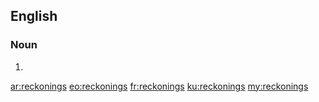 ==English==

===Noun===
{{head|en|plural}}

# {{plural of|reckoning|lang=en|nocat=1}}

[[ar:reckonings]]
[[eo:reckonings]]
[[fr:reckonings]]
[[ku:reckonings]]
[[my:reckonings]]